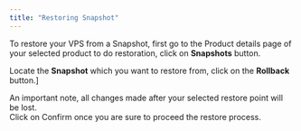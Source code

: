 ```yaml
---
title: "Restoring Snapshot"
---
```


To restore your VPS from a Snapshot, first go to the Product details page of your selected product to do restoration, click on **Snapshots** button.

Locate the **Snapshot** which you want to restore from, click on the **Rollback** button.]

An important note, all changes made after your selected restore point will be lost.\
Click on Confirm once you are sure to proceed the restore process.